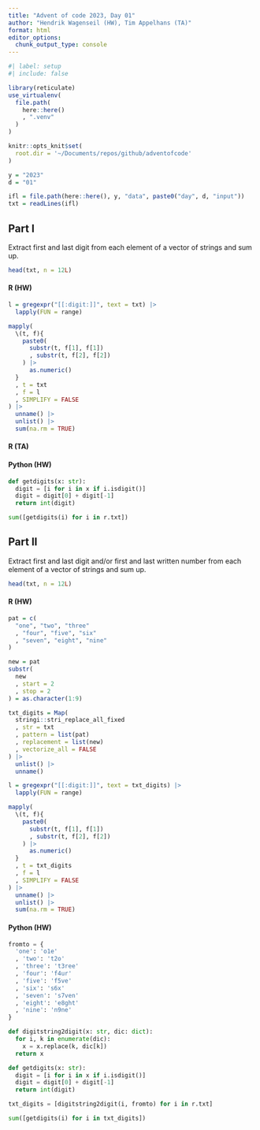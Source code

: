 ```yaml
---
title: "Advent of code 2023, Day 01"
author: "Hendrik Wagenseil (HW), Tim Appelhans (TA)"
format: html
editor_options: 
  chunk_output_type: console
---
```


```r
#| label: setup
#| include: false

library(reticulate)
use_virtualenv(
  file.path(
    here::here()
    , ".venv"
  )
)

knitr::opts_knit$set(
  root.dir = '~/Documents/repos/github/adventofcode'
)

y = "2023"
d = "01"

ifl = file.path(here::here(), y, "data", paste0("day", d, "input"))
txt = readLines(ifl)
```


::: {.panel-tabset}

## Part I

Extract first and last digit from each element of a vector of strings and 
sum up. 

```r
head(txt, n = 12L)
```

::: {.panel-tabset}

#### R (HW)

```r
l = gregexpr("[[:digit:]]", text = txt) |> 
  lapply(FUN = range) 

mapply(
  \(t, f){
    paste0(
      substr(t, f[1], f[1])
      , substr(t, f[2], f[2])
    ) |> 
      as.numeric()
  }
  , t = txt
  , f = l
  , SIMPLIFY = FALSE
) |> 
  unname() |> 
  unlist() |> 
  sum(na.rm = TRUE)
```

#### R (TA)

#### Python (HW)

```python
def getdigits(x: str):
  digit = [i for i in x if i.isdigit()]
  digit = digit[0] + digit[-1]
  return int(digit)

sum([getdigits(i) for i in r.txt])
```

:::


## Part II

Extract first and last digit and/or first and last written number from each 
element of a vector of strings and sum up. 

```r
head(txt, n = 12L)
```

::: {.panel-tabset}

#### R (HW)

```r
pat = c(
  "one", "two", "three"
  , "four", "five", "six"
  , "seven", "eight", "nine"
)

new = pat 
substr(
  new
  , start = 2
  , stop = 2
) = as.character(1:9)

txt_digits = Map(
  stringi::stri_replace_all_fixed
  , str = txt
  , pattern = list(pat)
  , replacement = list(new)
  , vectorize_all = FALSE
) |> 
  unlist() |> 
  unname()

l = gregexpr("[[:digit:]]", text = txt_digits) |> 
  lapply(FUN = range) 

mapply(
  \(t, f){
    paste0(
      substr(t, f[1], f[1])
      , substr(t, f[2], f[2])
    ) |> 
      as.numeric()
  }
  , t = txt_digits
  , f = l
  , SIMPLIFY = FALSE
) |> 
  unname() |> 
  unlist() |> 
  sum(na.rm = TRUE)
```

#### Python (HW)

```python
fromto = {
  'one': 'o1e'
  , 'two': 't2o'
  , 'three': 't3ree'
  , 'four': 'f4ur'
  , 'five': 'f5ve'
  , 'six': 's6x'
  , 'seven': 's7ven'
  , 'eight': 'e8ght'
  , 'nine': 'n9ne'
}

def digitstring2digit(x: str, dic: dict):
  for i, k in enumerate(dic):
    x = x.replace(k, dic[k])
  return x

def getdigits(x: str):
  digit = [i for i in x if i.isdigit()]
  digit = digit[0] + digit[-1]
  return int(digit)

txt_digits = [digitstring2digit(i, fromto) for i in r.txt]    

sum([getdigits(i) for i in txt_digits])
```

:::

:::
